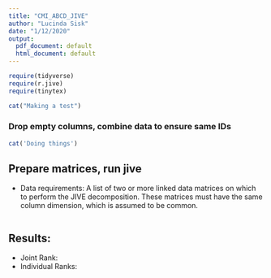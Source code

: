 ```yaml
---
title: "CMI_ABCD_JIVE"
author: "Lucinda Sisk"
date: "1/12/2020"
output:
  pdf_document: default
  html_document: default
---
```


```r

require(tidyverse)
require(r.jive)
require(tinytex)

cat("Making a test")
```

### Drop empty columns, combine data to ensure same IDs

```r
cat('Doing things')
```

## Prepare matrices, run jive

* Data requirements: A list of two or more linked data matrices on which to perform the JIVE decomposition. These matrices must have the same column dimension, which is assumed to be common.
```r



```

## Results:
* Joint Rank: 
* Individual Ranks: 





